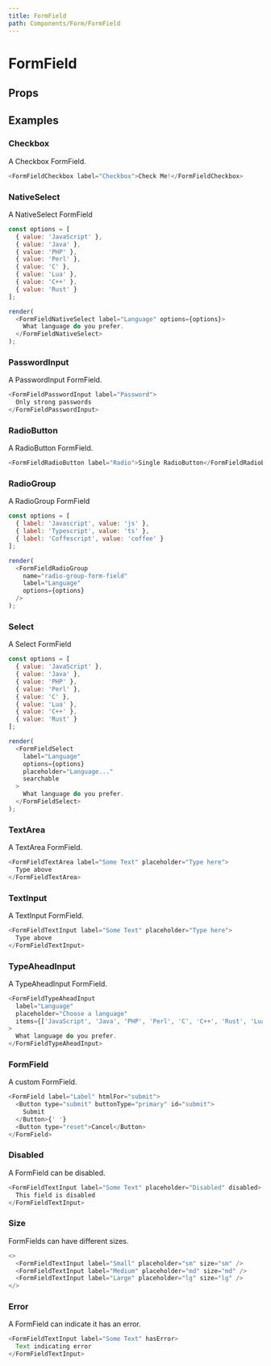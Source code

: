 ```yaml
---
title: FormField
path: Components/Form/FormField
---
```



# FormField

<Description of="FormField" />

## Props

<Props of="FormField" />

## Examples

### Checkbox

A Checkbox FormField.

```js live
<FormFieldCheckbox label="Checkbox">Check Me!</FormFieldCheckbox>
```

### NativeSelect

A NativeSelect FormField

```js live withRender
const options = [
  { value: 'JavaScript' },
  { value: 'Java' },
  { value: 'PHP' },
  { value: 'Perl' },
  { value: 'C' },
  { value: 'Lua' },
  { value: 'C++' },
  { value: 'Rust' }
];

render(
  <FormFieldNativeSelect label="Language" options={options}>
    What language do you prefer.
  </FormFieldNativeSelect>
);
```

### PasswordInput

A PasswordInput FormField.

```js live
<FormFieldPasswordInput label="Password">
  Only strong passwords
</FormFieldPasswordInput>
```

### RadioButton

A RadioButton FormField.

```js live
<FormFieldRadioButton label="Radio">Single RadioButton</FormFieldRadioButton>
```

### RadioGroup

A RadioGroup FormField

```js live withRender
const options = [
  { label: 'Javascript', value: 'js' },
  { label: 'Typescript', value: 'ts' },
  { label: 'Coffescript', value: 'coffee' }
];

render(
  <FormFieldRadioGroup
    name="radio-group-form-field"
    label="Language"
    options={options}
  />
);
```

### Select

A Select FormField

```js live withRender
const options = [
  { value: 'JavaScript' },
  { value: 'Java' },
  { value: 'PHP' },
  { value: 'Perl' },
  { value: 'C' },
  { value: 'Lua' },
  { value: 'C++' },
  { value: 'Rust' }
];

render(
  <FormFieldSelect
    label="Language"
    options={options}
    placeholder="Language..."
    searchable
  >
    What language do you prefer.
  </FormFieldSelect>
);
```

### TextArea

A TextArea FormField.

```js live
<FormFieldTextArea label="Some Text" placeholder="Type here">
  Type above
</FormFieldTextArea>
```

### TextInput

A TextInput FormField.

```js live
<FormFieldTextInput label="Some Text" placeholder="Type here">
  Type above
</FormFieldTextInput>
```

### TypeAheadInput

A TypeAheadInput FormField.

```js live
<FormFieldTypeAheadInput
  label="Language"
  placeholder="Choose a language"
  items={['JavaScript', 'Java', 'PHP', 'Perl', 'C', 'C++', 'Rust', 'Lua']}
>
  What language do you prefer.
</FormFieldTypeAheadInput>
```

### FormField

A custom FormField.

```js live
<FormField label="Label" htmlFor="submit">
  <Button type="submit" buttonType="primary" id="submit">
    Submit
  </Button>{' '}
  <Button type="reset">Cancel</Button>
</FormField>
```

### Disabled

A FormField can be disabled.

```js live
<FormFieldTextInput label="Some Text" placeholder="Disabled" disabled>
  This field is disabled
</FormFieldTextInput>
```

### Size

FormFields can have different sizes.

```js live
<>
  <FormFieldTextInput label="Small" placeholder="sm" size="sm" />
  <FormFieldTextInput label="Medium" placeholder="md" size="md" />
  <FormFieldTextInput label="Large" placeholder="lg" size="lg" />
</>
```

### Error

A FormField can indicate it has an error.

```js live
<FormFieldTextInput label="Some Text" hasError>
  Text indicating error
</FormFieldTextInput>
```
